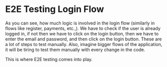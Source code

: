 # E2E Testing Login Flow

As you can see, how much logic is involved in the login flow (similarly in flows like register, payments, etc.,). We have to check if the user is already logged in, if not then we have to click on the login button, then we have to enter the email and password, and then click on the login button. These are a lot of steps to test manually. Also, imagine bigger flows of the application, it will be tiring to test them manually with every change in the code.

This is where E2E testing comes into play.